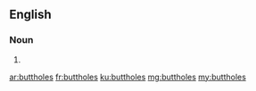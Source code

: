 ==English==

===Noun===
{{head|en}}

# {{plural of|butthole}}

[[ar:buttholes]]
[[fr:buttholes]]
[[ku:buttholes]]
[[mg:buttholes]]
[[my:buttholes]]